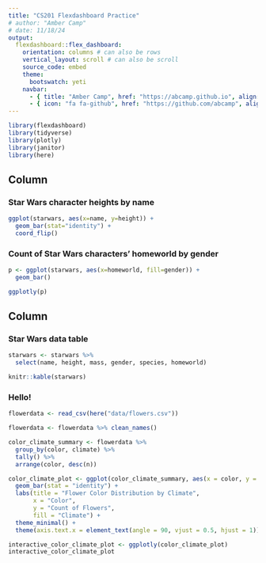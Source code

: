 ```yaml
---
title: "CS201 Flexdashboard Practice"
# author: "Amber Camp"
# date: 11/18/24
output: 
  flexdashboard::flex_dashboard:
    orientation: columns # can also be rows
    vertical_layout: scroll # can also be scroll
    source_code: embed
    theme:
      bootswatch: yeti
    navbar:
      - { title: "Amber Camp", href: "https://abcamp.github.io", align: right }
      - { icon: "fa fa-github", href: "https://github.com/abcamp", align: right, target: blank }
---
```


```r
library(flexdashboard)
library(tidyverse)
library(plotly)
library(janitor)
library(here)
```


Column {data-width=350}
-----------------------------------------------------------------------

### Star Wars character heights by name

```r
ggplot(starwars, aes(x=name, y=height)) +
  geom_bar(stat="identity") +
  coord_flip()
```

### Count of Star Wars characters' homeworld by gender

```r
p <- ggplot(starwars, aes(x=homeworld, fill=gender)) +
  geom_bar()

ggplotly(p)
```

Column {data-width=650}
-----------------------------------------------------------------------
### Star Wars data table

```r
starwars <- starwars %>% 
  select(name, height, mass, gender, species, homeworld)

knitr::kable(starwars)
```

### Hello!
```r
flowerdata <- read_csv(here("data/flowers.csv"))

flowerdata <- flowerdata %>% clean_names()

color_climate_summary <- flowerdata %>%
  group_by(color, climate) %>%
  tally() %>%
  arrange(color, desc(n))

color_climate_plot <- ggplot(color_climate_summary, aes(x = color, y = n, fill = climate)) +
  geom_bar(stat = "identity") +
  labs(title = "Flower Color Distribution by Climate",
       x = "Color",
       y = "Count of Flowers",
       fill = "Climate") +
  theme_minimal() +
  theme(axis.text.x = element_text(angle = 90, vjust = 0.5, hjust = 1))

interactive_color_climate_plot <- ggplotly(color_climate_plot)
interactive_color_climate_plot
```

